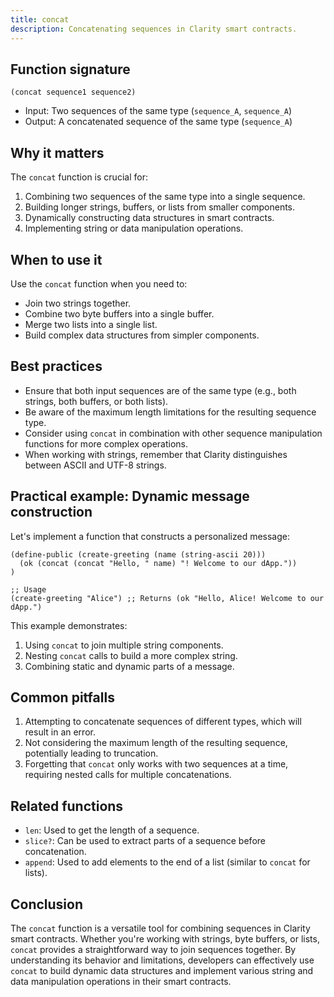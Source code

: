 ```yaml
---
title: concat
description: Concatenating sequences in Clarity smart contracts.
---
```


## Function signature

```clarity
(concat sequence1 sequence2)
```

- Input: Two sequences of the same type (`sequence_A`, `sequence_A`)
- Output: A concatenated sequence of the same type (`sequence_A`)

## Why it matters

The `concat` function is crucial for:

1. Combining two sequences of the same type into a single sequence.
2. Building longer strings, buffers, or lists from smaller components.
3. Dynamically constructing data structures in smart contracts.
4. Implementing string or data manipulation operations.

## When to use it

Use the `concat` function when you need to:

- Join two strings together.
- Combine two byte buffers into a single buffer.
- Merge two lists into a single list.
- Build complex data structures from simpler components.

## Best practices

- Ensure that both input sequences are of the same type (e.g., both strings, both buffers, or both lists).
- Be aware of the maximum length limitations for the resulting sequence type.
- Consider using `concat` in combination with other sequence manipulation functions for more complex operations.
- When working with strings, remember that Clarity distinguishes between ASCII and UTF-8 strings.

## Practical example: Dynamic message construction

Let's implement a function that constructs a personalized message:

```clarity
(define-public (create-greeting (name (string-ascii 20)))
  (ok (concat (concat "Hello, " name) "! Welcome to our dApp."))
)

;; Usage
(create-greeting "Alice") ;; Returns (ok "Hello, Alice! Welcome to our dApp.")
```

This example demonstrates:
1. Using `concat` to join multiple string components.
2. Nesting `concat` calls to build a more complex string.
3. Combining static and dynamic parts of a message.

## Common pitfalls

1. Attempting to concatenate sequences of different types, which will result in an error.
2. Not considering the maximum length of the resulting sequence, potentially leading to truncation.
3. Forgetting that `concat` only works with two sequences at a time, requiring nested calls for multiple concatenations.

## Related functions

- `len`: Used to get the length of a sequence.
- `slice?`: Can be used to extract parts of a sequence before concatenation.
- `append`: Used to add elements to the end of a list (similar to `concat` for lists).

## Conclusion

The `concat` function is a versatile tool for combining sequences in Clarity smart contracts. Whether you're working with strings, byte buffers, or lists, `concat` provides a straightforward way to join sequences together. By understanding its behavior and limitations, developers can effectively use `concat` to build dynamic data structures and implement various string and data manipulation operations in their smart contracts.
